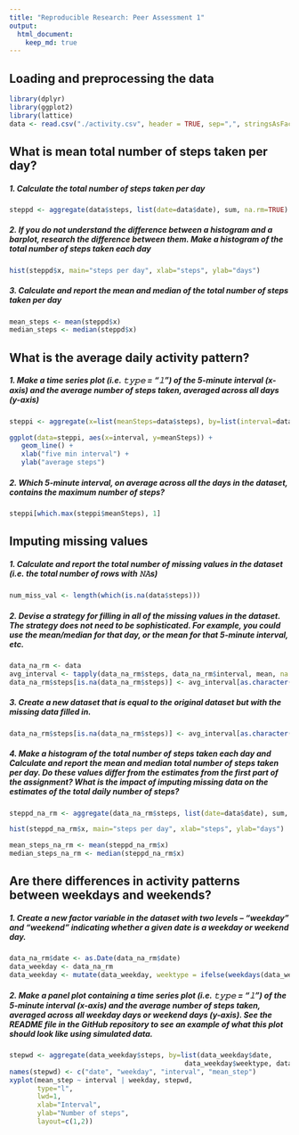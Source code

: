 ```yaml
---
title: "Reproducible Research: Peer Assessment 1"
output: 
  html_document:
    keep_md: true
---
```



## Loading and preprocessing the data
```r
library(dplyr)
library(ggplot2)
library(lattice)
data <- read.csv("./activity.csv", header = TRUE, sep=",", stringsAsFactors = FALSE,colClasses = c("numeric","Date","numeric"))
```
## What is mean total number of steps taken per day?
##### 1. Calculate the total number of steps taken per day
```r
steppd <- aggregate(data$steps, list(date=data$date), sum, na.rm=TRUE)
```
##### 2. If you do not understand the difference between a histogram and a barplot, research the difference between them. Make a histogram of the total number of steps taken each day
```r
hist(steppd$x, main="steps per day", xlab="steps", ylab="days")
```
##### 3. Calculate and report the mean and median of the total number of steps taken per day
```r
mean_steps <- mean(steppd$x)
median_steps <- median(steppd$x)
```

## What is the average daily activity pattern?
##### 1. Make a time series plot (i.e. 𝚝𝚢𝚙𝚎 = "𝚕") of the 5-minute interval (x-axis) and the average number of steps taken, averaged across all days (y-axis)
```r
steppi <- aggregate(x=list(meanSteps=data$steps), by=list(interval=data$interval), FUN=mean, na.rm=TRUE)

ggplot(data=steppi, aes(x=interval, y=meanSteps)) +
   geom_line() +
   xlab("five min interval") +
   ylab("average steps") 
```
##### 2. Which 5-minute interval, on average across all the days in the dataset, contains the maximum number of steps?
```r
steppi[which.max(steppi$meanSteps), 1]
```
## Imputing missing values
##### 1. Calculate and report the total number of missing values in the dataset (i.e. the total number of rows with 𝙽𝙰s)
```r
num_miss_val <- length(which(is.na(data$steps)))
```
##### 2. Devise a strategy for filling in all of the missing values in the dataset. The strategy does not need to be sophisticated. For example, you could use the mean/median for that day, or the mean for that 5-minute interval, etc.
```r
data_na_rm <- data
avg_interval <- tapply(data_na_rm$steps, data_na_rm$interval, mean, na.rm=TRUE, simplify=TRUE)
data_na_rm$steps[is.na(data_na_rm$steps)] <- avg_interval[as.character(data_na_rm$interval[is.na(data_na_rm$steps)])]
```
##### 3. Create a new dataset that is equal to the original dataset but with the missing data filled in.
```r
data_na_rm$steps[is.na(data_na_rm$steps)] <- avg_interval[as.character(data_na_rm$interval[is.na(data_na_rm$steps)])]
```
##### 4. Make a histogram of the total number of steps taken each day and Calculate and report the mean and median total number of steps taken per day. Do these values differ from the estimates from the first part of the assignment? What is the impact of imputing missing data on the estimates of the total daily number of steps? 
```r
steppd_na_rm <- aggregate(data_na_rm$steps, list(date=data$date), sum, na.rm=TRUE)

hist(steppd_na_rm$x, main="steps per day", xlab="steps", ylab="days")

mean_steps_na_rm <- mean(steppd_na_rm$x)
median_steps_na_rm <- median(steppd_na_rm$x)
```
## Are there differences in activity patterns between weekdays and weekends?
##### 1. Create a new factor variable in the dataset with two levels – “weekday” and “weekend” indicating whether a given date is a weekday or weekend day.
```r
data_na_rm$date <- as.Date(data_na_rm$date)
data_weekday <- data_na_rm
data_weekday <- mutate(data_weekday, weektype = ifelse(weekdays(data_weekday$date) == "Saturday" | weekdays(data_weekday$date) == "Sunday", "weekend", "weekday"))
```
##### 2. Make a panel plot containing a time series plot (i.e. 𝚝𝚢𝚙𝚎 = "𝚕") of the 5-minute interval (x-axis) and the average number of steps taken, averaged across all weekday days or weekend days (y-axis). See the README file in the GitHub repository to see an example of what this plot should look like using simulated data.
```r
stepwd <- aggregate(data_weekday$steps, by=list(data_weekday$date, 
                                            data_weekday$weektype, data_weekday$interval), mean)
names(stepwd) <- c("date", "weekday", "interval", "mean_step")
xyplot(mean_step ~ interval | weekday, stepwd, 
       type="l", 
       lwd=1, 
       xlab="Interval", 
       ylab="Number of steps", 
       layout=c(1,2))
```